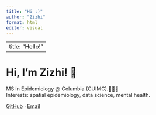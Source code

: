 ```yaml
---
title: "Hi :)"
author: "Zizhi"
format: html
editor: visual
---
```


---
title: "Hello!"
---

# Hi, I'm Zizhi! 👋

MS in Epidemiology \@ Columbia (CUIMC).🧏🏻‍♀️\
Interests: spatial epidemiology, data science, mental health.

[GitHub](https://github.com/ZizhiXia) · [Email](mailto:zx2528@cumc.columbia.edu)
